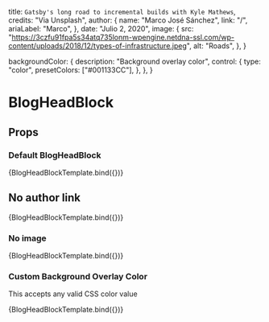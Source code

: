
  title: `Gatsby's long road to incremental builds with Kyle Mathews`,
  credits: "Via Unsplash",
  author: {
    name: "Marco José Sánchez",
    link: "/",
    ariaLabel: "Marco",
  },
  date: "Julio 2, 2020",
  image: {
    src:
      "https://3czfu91fpa5s34atq735lonm-wpengine.netdna-ssl.com/wp-content/uploads/2018/12/types-of-infrastructure.jpeg",
    alt: "Roads",
  },
}

  backgroundColor: {
    description: "Background overlay color",
    control: {
      type: "color",
      presetColors: ["#001133CC"],
    },
  },
}

<Meta title='blocks/BlogHeadBlock' component={BlogHeadBlock} />

# BlogHeadBlock

## Props

<Props of={BlogHeadBlock} />


### Default BlogHeadBlock

<Preview>
  <Story name='Default' args={{ ...data }} argTypes={blogHeadArgTypes}>
    {BlogHeadBlockTemplate.bind({})}
  </Story>
</Preview>

## No author link

<Preview>
  <Story
    name='No author link'
    args={{ ...data, author: { name: "Marco José Sánchez" } }}
    argTypes={blogHeadArgTypes}
  >
    {BlogHeadBlockTemplate.bind({})}
  </Story>
</Preview>

### No image

<Preview>
  <Story
    name='No image'
    args={{ ...data, image: undefined, credits: undefined }}
    argTypes={blogHeadArgTypes}
  >
    {BlogHeadBlockTemplate.bind({})}
  </Story>
</Preview>

### Custom Background Overlay Color

This accepts any valid CSS color value

<Preview>
  <Story
    name='Custom Background Overlay Color'
    args={{
      ...data,
      image: undefined,
      credits: undefined,
      backgroundColor: "#001133CC",
    }}
    argTypes={blogHeadArgTypes}
  >
    {BlogHeadBlockTemplate.bind({})}
  </Story>
</Preview>
